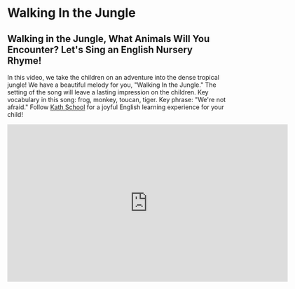 # Walking In the Jungle

## Walking in the Jungle, What Animals Will You Encounter? Let's Sing an English Nursery Rhyme!

In this video, we take the children on an adventure into the dense tropical jungle!
We have a beautiful melody for you, "Walking In the Jungle." The setting of the song will leave a lasting impression on the children.
Key vocabulary in this song: frog, monkey, toucan, tiger.
Key phrase: "We're not afraid."
Follow [Kath School](https://space.bilibili.com/20797715) for a joyful English learning experience for your child!

<iframe
  src="https://player.bilibili.com/player.html?bvid=BV1oj411S76v&cid=1&page=1"
  scrolling="no"
  border="0"
  frameborder="no"
  framespacing="0"
  allowfullscreen="true"
  width="640"
  height="360"
></iframe>
